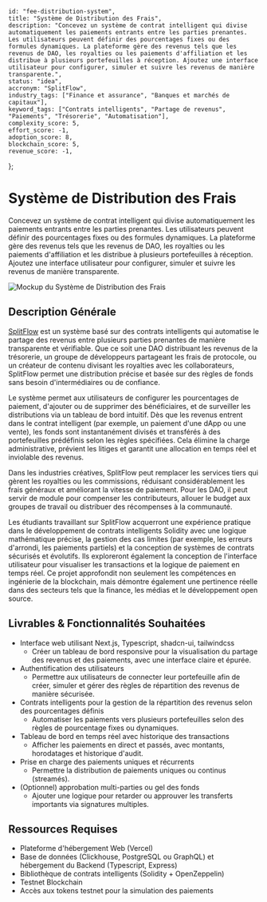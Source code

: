     id: "fee-distribution-system",
    title: "Système de Distribution des Frais",
    description: "Concevez un système de contrat intelligent qui divise automatiquement les paiements entrants entre les parties prenantes. Les utilisateurs peuvent définir des pourcentages fixes ou des formules dynamiques. La plateforme gère des revenus tels que les revenus de DAO, les royalties ou les paiements d'affiliation et les distribue à plusieurs portefeuilles à réception. Ajoutez une interface utilisateur pour configurer, simuler et suivre les revenus de manière transparente.",
    status: "idea",
    accronym: "SplitFlow",
    industry_tags: ["Finance et assurance", "Banques et marchés de capitaux"],
    keyword_tags: ["Contrats intelligents", "Partage de revenus", "Paiements", "Trésorerie", "Automatisation"],
    complexity_score: 5,
    effort_score: -1,
    adoption_score: 8,
    blockchain_score: 5,
    revenue_score: -1,
};

# Système de Distribution des Frais

Concevez un système de contrat intelligent qui divise automatiquement les paiements entrants entre les parties prenantes. Les utilisateurs peuvent définir des pourcentages fixes ou des formules dynamiques. La plateforme gère des revenus tels que les revenus de DAO, les royalties ou les paiements d'affiliation et les distribue à plusieurs portefeuilles à réception. Ajoutez une interface utilisateur pour configurer, simuler et suivre les revenus de manière transparente.

![Mockup du Système de Distribution des Frais](/images/project/fee-distribution-system.jpg)

## Description Générale

[SplitFlow](https://splitflow.monark.io) est un système basé sur des contrats intelligents qui automatise le partage des revenus entre plusieurs parties prenantes de manière transparente et vérifiable. Que ce soit une DAO distribuant les revenus de la trésorerie, un groupe de développeurs partageant les frais de protocole, ou un créateur de contenu divisant les royalties avec les collaborateurs, SplitFlow permet une distribution précise et basée sur des règles de fonds sans besoin d'intermédiaires ou de confiance.

Le système permet aux utilisateurs de configurer les pourcentages de paiement, d'ajouter ou de supprimer des bénéficiaires, et de surveiller les distributions via un tableau de bord intuitif. Dès que les revenus entrent dans le contrat intelligent (par exemple, un paiement d'une dApp ou une vente), les fonds sont instantanément divisés et transférés à des portefeuilles prédéfinis selon les règles spécifiées. Cela élimine la charge administrative, prévient les litiges et garantit une allocation en temps réel et inviolable des revenus.

Dans les industries créatives, SplitFlow peut remplacer les services tiers qui gèrent les royalties ou les commissions, réduisant considérablement les frais généraux et améliorant la vitesse de paiement. Pour les DAO, il peut servir de module pour compenser les contributeurs, allouer le budget aux groupes de travail ou distribuer des récompenses à la communauté.

Les étudiants travaillant sur SplitFlow acquerront une expérience pratique dans le développement de contrats intelligents Solidity avec une logique mathématique précise, la gestion des cas limites (par exemple, les erreurs d'arrondi, les paiements partiels) et la conception de systèmes de contrats sécurisés et évolutifs. Ils exploreront également la conception de l'interface utilisateur pour visualiser les transactions et la logique de paiement en temps réel. Ce projet approfondit non seulement les compétences en ingénierie de la blockchain, mais démontre également une pertinence réelle dans des secteurs tels que la finance, les médias et le développement open source.

## Livrables & Fonctionnalités Souhaitées

- Interface web utilisant Next.js, Typescript, shadcn-ui, tailwindcss  
   - Créer un tableau de bord responsive pour la visualisation du partage des revenus et des paiements, avec une interface claire et épurée.
- Authentification des utilisateurs  
   - Permettre aux utilisateurs de connecter leur portefeuille afin de créer, simuler et gérer des règles de répartition des revenus de manière sécurisée.
- Contrats intelligents pour la gestion de la répartition des revenus selon des pourcentages définis  
   - Automatiser les paiements vers plusieurs portefeuilles selon des règles de pourcentage fixes ou dynamiques.
- Tableau de bord en temps réel avec historique des transactions  
   - Afficher les paiements en direct et passés, avec montants, horodatages et historique d'audit.
- Prise en charge des paiements uniques et récurrents  
   - Permettre la distribution de paiements uniques ou continus (streamés).
- (Optionnel) approbation multi-parties ou gel des fonds  
   - Ajouter une logique pour retarder ou approuver les transferts importants via signatures multiples.


## Ressources Requises

- Plateforme d'hébergement Web (Vercel)
- Base de données (Clickhouse, PostgreSQL ou GraphQL) et hébergement du Backend (Typescript, Express)
- Bibliothèque de contrats intelligents (Solidity + OpenZeppelin)
- Testnet Blockchain
- Accès aux tokens testnet pour la simulation des paiements
